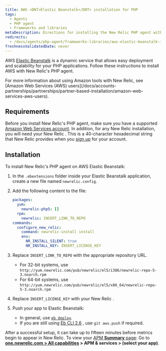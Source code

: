 ```yaml
---
title: AWS <DNT>Elastic Beanstalk</DNT> installation for PHP
tags:
  - Agents
  - PHP agent
  - Frameworks and libraries
metaDescription: Directions for installing the New Relic PHP agent with <DNT>Elastic Beanstalk</DNT>.
redirects:
  - /docs/agents/php-agent/frameworks-libraries/aws-elastic-beanstalk-installation-php
freshnessValidatedDate: never
---
```


AWS [Elastic Beanstalk](https://aws.amazon.com/elasticbeanstalk) is a dynamic service that allows easy deployment and scalability for your PHP applications. Follow these instructions to install AWS with New Relic's PHP agent.

<Callout variant="tip">
  For more information about using Amazon tools with New Relic, see [Amazon Web Services (AWS) users](/docs/accounts-partnerships/partnerships/partner-based-installation/amazon-web-services-aws-users).
</Callout>

## Requirements

Before you install New Relic's PHP agent, make sure you have a supported [Amazon Web Services account](http://aws.amazon.com/elasticbeanstalk/ "Link opens in a new window"). In addition, for any New Relic installation, you will need your New Relic <InlinePopover type="licenseKey" />. This is a 40-character hexadecimal string that New Relic provides when you [sign up](http://newrelic.com/signup "Link opens in a new window") for your account.

## Installation

To install New Relic's PHP agent on AWS <DNT>Elastic Beanstalk</DNT>:

1. In the `.ebextensions` folder inside your <DNT>Elastic Beanstalk</DNT> application, create a new file named `newrelic.config`.
2. Add the following content to the file:

   ```yml
   packages:
     yum:
       newrelic-php5: []
     rpm:
       newrelic: INSERT_LINK_TO_REPO
   commands:
     configure_new_relic:
       command: newrelic-install install
       env:
         NR_INSTALL_SILENT: true
         NR_INSTALL_KEY: INSERT_LICENSE_KEY
   ```
3. Replace `INSERT_LINK_TO_REPO` with the appropriate repository URL.

   * For 32-bit systems, use `http://yum.newrelic.com/pub/newrelic/el5/i386/newrelic-repo-5-3.noarch.rpm`
   * For 64-bit systems, use `http://yum.newrelic.com/pub/newrelic/el5/x86_64/newrelic-repo-5-3.noarch.rpm`
4. Replace `INSERT_LICENSE_KEY` with your New Relic <InlinePopover type="licenseKey" />.
5. Push your app to <DNT>Elastic Beanstalk</DNT>:

   * In general, use [`eb deploy`](http://docs.aws.amazon.com/elasticbeanstalk/latest/dg/eb3-deploy.html).
   * If you are still using [Eb CLI 2.6](http://docs.aws.amazon.com/elasticbeanstalk/latest/dg/eb-cli.html) , use `git aws.push` if required.

After a successful setup, it can take up to fifteen minutes before metrics begin to appear in New Relic. To view your [APM <DNT>**Summary**</DNT> page](/docs/apm/applications-menu/monitoring/applications-overview-dashboard): Go to <DNT>**[one.newrelic.com > All capabilities](https://one.newrelic.com/all-capabilities) > APM & services > (select your app)**</DNT>.
